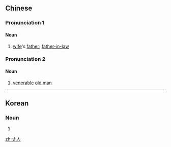 ==Chinese==

===Pronunciation 1===
{{zh-forms|alt=丈儂-Min Nan}}
{{zh-pron
|m=zhàngren
|c=zoeng6 jan4
|mn=xm,tp,kh:tiūⁿ-lâng/zz:tiòⁿ-lâng/qz:tiǔⁿ-lâng
|cat=n
}}

====Noun====
{{zh-noun}}

# [[wife]]'s [[father]]; [[father-in-law]]

===Pronunciation 2===
{{zh-forms}}
{{zh-pron
|m=zhàngrén
|c=zoeng6 jan4
|cat=n
}}

====Noun====
{{zh-noun}}

# {{lb|zh|archaic}} [[venerable]] [[old man]]

----

==Korean==
{{ko-hanjatab}}

===Noun===
{{ko-noun|hangeul=장인}}

# {{hanja form of|장인|wife's father}}

[[zh:丈人]]